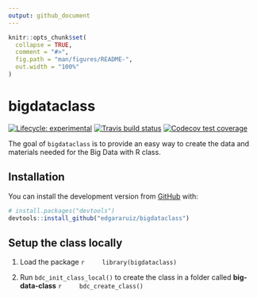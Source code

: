 ```yaml
---
output: github_document
---
```


<!-- README.md is generated from README.Rmd. Please edit that file -->

```r
knitr::opts_chunk$set(
  collapse = TRUE,
  comment = "#>",
  fig.path = "man/figures/README-",
  out.width = "100%"
)
```

# bigdataclass

<!-- badges: start -->
[![Lifecycle: experimental](https://img.shields.io/badge/lifecycle-experimental-orange.svg)](https://www.tidyverse.org/lifecycle/#experimental)
[![Travis build status](https://travis-ci.com/edgararuiz/bigdataclass.svg?branch=master)](https://travis-ci.com/edgararuiz/bigdataclass)
[![Codecov test coverage](https://codecov.io/gh/edgararuiz/bigdataclass/branch/master/graph/badge.svg)](https://codecov.io/gh/edgararuiz/bigdataclass?branch=master)
<!-- badges: end -->

The goal of `bigdataclass` is to provide an easy way to create the data and materials needed for the Big Data with R class.

## Installation

You can install the development version from [GitHub](https://github.com/) with:

``` r
# install.packages("devtools")
devtools::install_github("edgararuiz/bigdataclass")
```
## Setup the class locally 

1. Load the package
    ```r
    library(bigdataclass)
    ```

1. Run `bdc_init_class_local()` to create the class in a folder called **big-data-class**
    ```r
    bdc_create_class()
    ```



